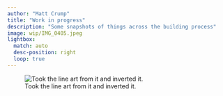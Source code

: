 ```yaml
---
author: "Matt Crump"
title: "Work in progress"
description: "Some snapshots of things across the building process"
image: wip/IMG_0405.jpeg
lightbox: 
  match: auto
  desc-position: right
  loop: true
---
```





::: {layout-ncol=4}


![Took the line art from it and inverted it.](wip/Cliffs of Volcano ball lake bw.png){group="gallery"}


:::
